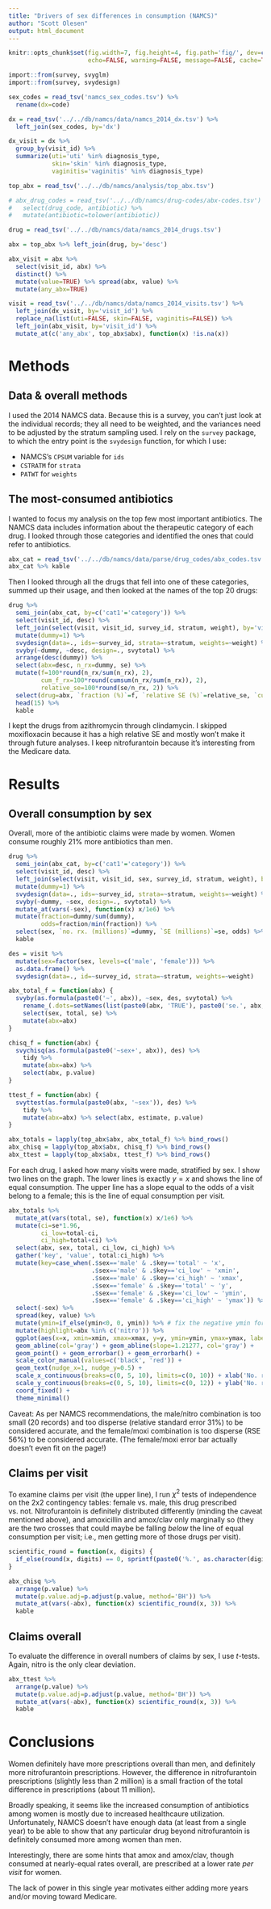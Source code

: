 ```yaml
---
title: "Drivers of sex differences in consumption (NAMCS)"
author: "Scott Olesen"
output: html_document
---
```


```r
knitr::opts_chunk$set(fig.width=7, fig.height=4, fig.path='fig/', dev=c('png', 'pdf'),
                      echo=FALSE, warning=FALSE, message=FALSE, cache=TRUE, autodep=TRUE)

import::from(survey, svyglm)
import::from(survey, svydesign)
```

```r
sex_codes = read_tsv('namcs_sex_codes.tsv') %>%
  rename(dx=code)

dx = read_tsv('../../db/namcs/data/namcs_2014_dx.tsv') %>%
  left_join(sex_codes, by='dx')

dx_visit = dx %>%
  group_by(visit_id) %>%
  summarize(uti='uti' %in% diagnosis_type,
            skin='skin' %in% diagnosis_type,
            vaginitis='vaginitis' %in% diagnosis_type)

top_abx = read_tsv('../../db/namcs/analysis/top_abx.tsv')

# abx_drug_codes = read_tsv('../../db/namcs/drug-codes/abx-codes.tsv') %>%
#   select(drug_code, antibiotic) %>%
#   mutate(antibiotic=tolower(antibiotic))

drug = read_tsv('../../db/namcs/data/namcs_2014_drugs.tsv')

abx = top_abx %>% left_join(drug, by='desc')

abx_visit = abx %>%
  select(visit_id, abx) %>%
  distinct() %>%
  mutate(value=TRUE) %>% spread(abx, value) %>%
  mutate(any_abx=TRUE)

visit = read_tsv('../../db/namcs/data/namcs_2014_visits.tsv') %>%
  left_join(dx_visit, by='visit_id') %>%
  replace_na(list(uti=FALSE, skin=FALSE, vaginitis=FALSE)) %>%
  left_join(abx_visit, by='visit_id') %>%
  mutate_at(c('any_abx', top_abx$abx), function(x) !is.na(x))
```

# Methods

## Data & overall methods

I used the 2014 NAMCS data. Because this is a survey, you can't just look at the individual records; they all need to be weighted, and the variances need to be adjusted by the stratum sampling used. I rely on the `survey` package, to which the entry point is the `svydesign` function, for which I use:

- NAMCS's `CPSUM` variable for `ids`
- `CSTRATM` for `strata`
- `PATWT` for `weights`

## The most-consumed antibiotics

I wanted to focus my analysis on the top few most important antibiotics. The NAMCS data includes information about the therapeutic category of each drug. I looked through those categories and identified the ones that could refer to antibiotics.

```r
abx_cat = read_tsv('../../db/namcs/data/parse/drug_codes/abx_codes.tsv')
abx_cat %>% kable
```

Then I looked through all the drugs that fell into one of these categories, summed up their usage, and then looked at the names of the top 20 drugs:

```r
drug %>%
  semi_join(abx_cat, by=c('cat1'='category')) %>%
  select(visit_id, desc) %>%
  left_join(select(visit, visit_id, survey_id, stratum, weight), by='visit_id') %>%
  mutate(dummy=1) %>%
  svydesign(data=., ids=~survey_id, strata=~stratum, weights=~weight) %>%
  svyby(~dummy, ~desc, design=., svytotal) %>%
  arrange(desc(dummy)) %>%
  select(abx=desc, n_rx=dummy, se) %>%
  mutate(f=100*round(n_rx/sum(n_rx), 2),
         cum_f_rx=100*round(cumsum(n_rx/sum(n_rx)), 2),
         relative_se=100*round(se/n_rx, 2)) %>%
  select(drug=abx, `fraction (%)`=f, `relative SE (%)`=relative_se, `cumulative fraction (%)`=cum_f_rx) %>%
  head(15) %>%
  kable
```

I kept the drugs from azithromycin through clindamycin. I skipped moxifloxacin because it has a high relative SE and mostly won't make it through future analyses. I keep nitrofurantoin because it's interesting from the Medicare data.

# Results

## Overall consumption by sex

Overall, more of the antibiotic claims were made by women. Women consume roughly 21% more antibiotics than men.

```r
drug %>%
  semi_join(abx_cat, by=c('cat1'='category')) %>%
  select(visit_id, desc) %>%
  left_join(select(visit, visit_id, sex, survey_id, stratum, weight), by='visit_id') %>%
  mutate(dummy=1) %>%
  svydesign(data=., ids=~survey_id, strata=~stratum, weights=~weight) %>%
  svyby(~dummy, ~sex, design=., svytotal) %>%
  mutate_at(vars(-sex), function(x) x/1e6) %>%
  mutate(fraction=dummy/sum(dummy),
         odds=fraction/min(fraction)) %>%
  select(sex, `no. rx. (millions)`=dummy, `SE (millions)`=se, odds) %>%
  kable
```

```r
des = visit %>%
  mutate(sex=factor(sex, levels=c('male', 'female'))) %>%
  as.data.frame() %>%
  svydesign(data=., id=~survey_id, strata=~stratum, weights=~weight)

abx_total_f = function(abx) {
  svyby(as.formula(paste0('~', abx)), ~sex, des, svytotal) %>%
    rename_(.dots=setNames(list(paste0(abx, 'TRUE'), paste0('se.', abx, 'TRUE')), c('total', 'se'))) %>%
    select(sex, total, se) %>%
    mutate(abx=abx)
}

chisq_f = function(abx) {
  svychisq(as.formula(paste0('~sex+', abx)), des) %>%
    tidy %>%
    mutate(abx=abx) %>%
    select(abx, p.value)
}

ttest_f = function(abx) {
  svyttest(as.formula(paste0(abx, '~sex')), des) %>%
    tidy %>%
    mutate(abx=abx) %>% select(abx, estimate, p.value)
}

abx_totals = lapply(top_abx$abx, abx_total_f) %>% bind_rows()
abx_chisq = lapply(top_abx$abx, chisq_f) %>% bind_rows()
abx_ttest = lapply(top_abx$abx, ttest_f) %>% bind_rows()
```

For each drug, I asked how many visits were made, stratified by sex. I show two lines on the graph. The lower lines is exactly $y=x$ and shows the line of equal consumption. The upper line has a slope equal to the odds of a visit belong to a female; this is the line of equal consumption per visit. 

```r
abx_totals %>%
  mutate_at(vars(total, se), function(x) x/1e6) %>%
  mutate(ci=se*1.96,
         ci_low=total-ci,
         ci_high=total+ci) %>%
  select(abx, sex, total, ci_low, ci_high) %>%
  gather('key', 'value', total:ci_high) %>%
  mutate(key=case_when(.$sex=='male' & .$key=='total' ~ 'x',
                       .$sex=='male' & .$key=='ci_low' ~ 'xmin',
                       .$sex=='male' & .$key=='ci_high' ~ 'xmax',
                       .$sex=='female' & .$key=='total' ~ 'y',
                       .$sex=='female' & .$key=='ci_low' ~ 'ymin',
                       .$sex=='female' & .$key=='ci_high' ~ 'ymax')) %>%
  select(-sex) %>%
  spread(key, value) %>%
  mutate(ymin=if_else(ymin<0, 0, ymin)) %>% # fix the negative ymin for moxi
  mutate(highlight=abx %in% c('nitro')) %>%
  ggplot(aes(x=x, xmin=xmin, xmax=xmax, y=y, ymin=ymin, ymax=ymax, label=abx, color=highlight)) +
  geom_abline(col='gray') + geom_abline(slope=1.21277, col='gray') +
  geom_point() + geom_errorbar() + geom_errorbarh() +
  scale_color_manual(values=c('black', 'red')) +
  geom_text(nudge_x=1, nudge_y=0.5) +
  scale_x_continuous(breaks=c(0, 5, 10), limits=c(0, 10)) + xlab('No. rx. for men (millions)') +
  scale_y_continuous(breaks=c(0, 5, 10), limits=c(0, 12)) + ylab('No. rx. for women (millions)') +
  coord_fixed() +
  theme_minimal()
```

Caveat: As per NAMCS recommendations, the male/nitro combination is too small (20 records) and too disperse (relative standard error 31%) to be considered accurate, and the female/moxi combination is too disperse (RSE 56%) to be considered accurate. (The female/moxi error bar actually doesn't even fit on the page!)

## Claims per visit

To examine claims per visit (the upper line), I run $\chi^2$ tests of independence on the 2x2 contingency tables: female vs. male, this drug prescribed vs. not. Nitrofurantoin is definitely distributed differently (minding the caveat mentioned above), and amoxicillin and amox/clav only marginally so (they are the two crosses that could maybe be falling *below* the line of equal consumption per visit; i.e., men getting more of those drugs per visit).

```r
scientific_round = function(x, digits) {
  if_else(round(x, digits) == 0, sprintf(paste0('%.', as.character(digits), 'g'), x), as.character(round(x, digits)))
}

abx_chisq %>%
  arrange(p.value) %>%
  mutate(p.value.adj=p.adjust(p.value, method='BH')) %>%
  mutate_at(vars(-abx), function(x) scientific_round(x, 3)) %>%
  kable
```

## Claims overall

To evaluate the difference in overall numbers of claims by sex, I use *t*-tests. Again, nitro is the only clear deviation.

```r
abx_ttest %>%
  arrange(p.value) %>%
  mutate(p.value.adj=p.adjust(p.value, method='BH')) %>%
  mutate_at(vars(-abx), function(x) scientific_round(x, 3)) %>%
  kable
```

# Conclusions

Women definitely have more prescriptions overall than men, and definitely more nitrofurantoin prescriptions. However, the difference in nitrofurantoin prescriptions (slightly less than 2 million) is a small fraction of the total difference in prescriptions (about 11 million).

Broadly speaking, it seems like the increased consumption of antibiotics among women is mostly due to increased healthcaure utilization. Unfortunately, NAMCS doesn't have enough data (at least from a single year) to be able to show that any particular drug beyond nitrofurantoin is definitely consumed more among women than men.

Interestingly, there are some hints that amox and amox/clav, though consumed at nearly-equal rates overall, are prescribed at a lower rate *per visit* for women.

The lack of power in this single year motivates either adding more years and/or moving toward Medicare.
